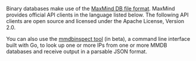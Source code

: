 Binary databases make use of the [MaxMind DB file format](https://maxmind.github.io/MaxMind-DB/).
MaxMind provides official API clients in the language listed below. The
following API clients are open source and licensed under the Apache License,
Version 2.0.

You can also use the [mmdbinspect tool](https://github.com/maxmind/mmdbinspect)
(in beta), a command line interface built with Go, to look up one or more IPs
from one or more MMDB databases and receive output in a parsable JSON format.
